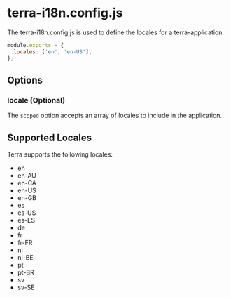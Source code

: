 
<Badge />

# terra-i18n.config.js

The terra-i18n.config.js is used to define the locales for a terra-application.

```js
module.exports = {
  locales: ['en', 'en-US'],
};
```

## Options

### locale (Optional)

The `scoped` option accepts an array of locales to include in the application.

## Supported Locales

Terra supports the following locales:

* en
* en-AU
* en-CA
* en-US
* en-GB
* es
* es-US
* es-ES
* de
* fr
* fr-FR
* nl
* nl-BE
* pt
* pt-BR
* sv
* sv-SE
